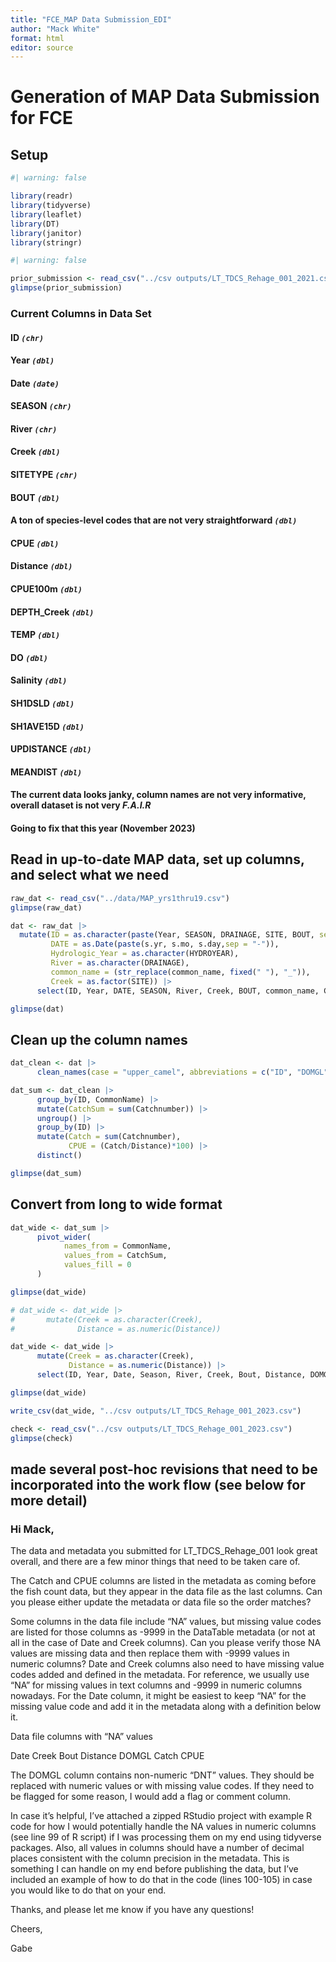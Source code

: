 ```yaml
---
title: "FCE_MAP Data Submission_EDI"
author: "Mack White"
format: html
editor: source
---
```


# Generation of **MAP** Data Submission for FCE

## Setup
```r
#| warning: false

library(readr)
library(tidyverse)
library(leaflet)
library(DT)
library(janitor)
library(stringr)
```

```r
#| warning: false

prior_submission <- read_csv("../csv outputs/LT_TDCS_Rehage_001_2021.csv")
glimpse(prior_submission)
```

### Current Columns in Data Set
#### ID *`(chr)`*
#### Year *`(dbl)`*
#### Date *`(date)`*
#### SEASON *`(chr)`*
#### River *`(chr)`*
#### Creek *`(dbl)`*
#### SITETYPE *`(chr)`*
#### BOUT *`(dbl)`*
#### A ton of species-level codes that are not very straightforward *`(dbl)`*
#### CPUE *`(dbl)`*
#### Distance *`(dbl)`*
#### CPUE100m *`(dbl)`*
#### DEPTH_Creek *`(dbl)`*
#### TEMP *`(dbl)`*
#### DO *`(dbl)`*
#### Salinity *`(dbl)`*
#### SH1DSLD *`(dbl)`*
#### SH1AVE15D *`(dbl)`*
#### UPDISTANCE *`(dbl)`*
#### MEANDIST *`(dbl)`*

#### The current data looks janky, column names are not very informative, overall dataset is not very *F.A.I.R*
#### Going to fix that this year (November 2023)

## Read in up-to-date MAP data, set up columns, and select what we need
```r
raw_dat <- read_csv("../data/MAP_yrs1thru19.csv")
glimpse(raw_dat)

dat <- raw_dat |> 
  mutate(ID = as.character(paste(Year, SEASON, DRAINAGE, SITE, BOUT, sep = "")),
         DATE = as.Date(paste(s.yr, s.mo, s.day,sep = "-")),
         Hydrologic_Year = as.character(HYDROYEAR),
         River = as.character(DRAINAGE),
         common_name = (str_replace(common_name, fixed(" "), "_")),
         Creek = as.factor(SITE)) |> 
      select(ID, Year, DATE, SEASON, River, Creek, BOUT, common_name, CATCHNUMBER, Distance, TRIPDEPTH, DOMGL, SALINITY, TempC)

glimpse(dat)
```

## Clean up the column names
```r
dat_clean <- dat |> 
      clean_names(case = "upper_camel", abbreviations = c("ID", "DOMGL"))

dat_sum <- dat_clean |> 
      group_by(ID, CommonName) |> 
      mutate(CatchSum = sum(Catchnumber)) |> 
      ungroup() |> 
      group_by(ID) |> 
      mutate(Catch = sum(Catchnumber),
             CPUE = (Catch/Distance)*100) |> 
      distinct()

glimpse(dat_sum)
```

## Convert from long to wide format
```r

dat_wide <- dat_sum |> 
      pivot_wider(
            names_from = CommonName,
            values_from = CatchSum,
            values_fill = 0
      )

glimpse(dat_wide)

# dat_wide <- dat_wide |> 
#       mutate(Creek = as.character(Creek),
#              Distance = as.numeric(Distance))

dat_wide <- dat_wide |>
      mutate(Creek = as.character(Creek),
             Distance = as.numeric(Distance)) |>
      select(ID, Year, Date, Season, River, Creek, Bout, Distance, DOMGL, Salinity, TempC, Marsh_killifish, Golden_topminnow, Golden_shiner, Chain_pickerel, Florida_gar, Grass_pickerel, Sunfishes, Largemouth_bass, Lake_chubsucker, Seminole_killifish, Hogchoker, Tadpole_madtom, Warmouth, Bluegill, Redear, Spotted_sunfish, Dollar_sunfish, Bluespotted_sunfish, Snook, Tarpon, Striped_mullet, Gray_snapper, American_eel, Mayan_cichlid, Redfish, Coastal_shiner, Blue_tilapia, Mosquitofish, Tidewater_mojarra, Inland_silverside, Jack_Crevalle, Crested_goby, Peacock_eel, Sheepshead_minnow, Rainwater_killifish, Pike_killifish, Bluefin_killifish, Golden_shiner, Golden_topminnow, Brook_silverside, Jewel_Cichlid, Pinfish, Ladyfish, Peacock_bass, Atlantic_needlefish, Gulf_killifish, Tidewater_silverside, Spotted_seatrout, Diamond_killifish, Gafftopsail_catfish, Brown_Hoplo, Mozambique_tilapia, Timucu, Code_goby, Yellow_bullhead, Hardhead_catfish, Brown_bullhead, Bay_anchovy, Taillight_shiner, Barracuda, Oscar, Pirate_perch, Snakehead, Redfin_pickerel, Banded_Topminnow, Catch, CPUE)

glimpse(dat_wide)

```

```r
write_csv(dat_wide, "../csv outputs/LT_TDCS_Rehage_001_2023.csv")

check <- read_csv("../csv outputs/LT_TDCS_Rehage_001_2023.csv")
glimpse(check)
```

## made several post-hoc revisions that need to be incorporated into the work flow (see below for more detail)

### Hi Mack,

 

The data and metadata you submitted for LT_TDCS_Rehage_001 look great overall, and there are a few minor things that need to be taken care of.

 

The Catch and CPUE columns are listed in the metadata as coming before the fish count data, but they appear in the data file as the last columns. Can you please either update the metadata or data file so the order matches?

 

Some columns in the data file include “NA” values, but missing value codes are listed for those columns as -9999 in the DataTable metadata (or not at all in the case of Date and Creek columns). Can you please verify those NA  values are missing data and then replace them with -9999 values in numeric columns? Date and Creek columns also need to have missing value codes added and defined in the metadata. For reference, we usually use “NA” for missing values in text columns and -9999 in numeric columns nowadays. For the Date column, it might be easiest to keep “NA” for the missing value code and add it in the metadata along with a definition below it.

 

Data file columns with “NA” values

Date
Creek
Bout
Distance
DOMGL
Catch
CPUE
 

The DOMGL column contains non-numeric “DNT” values. They should be replaced with numeric values or with missing value codes. If they need to be flagged for some reason, I would add a flag or comment column.

 

In case it’s helpful, I’ve attached a zipped RStudio project with example R code for how I would potentially handle the NA values in numeric columns (see line 99 of R script) if I was processing them on my end using tidyverse packages. Also, all values in columns should have a number of decimal places consistent with the column precision in the metadata. This is something I can handle on my end before publishing the data, but I’ve included an example of how to do that in the code (lines 100-105) in case you would like to do that on your end.

 

Thanks, and please let me know if you have any questions!

 

Cheers,

Gabe
